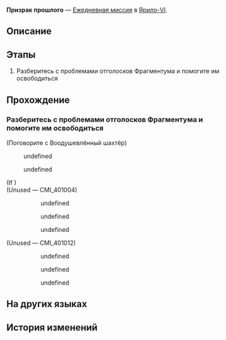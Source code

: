 {{Дополнить|Диалоги.}}
{{Миссия Инфобокс
|id              = 3011605
|Название        = 
|Изображение     = Миссия Освоения Призрак прошлого.png
|Тип             = Ежедневная миссия
|События         = 
|Глава           = 
|Условия         = 
|Персонажи       = Воодушевлённый шахтёр; Первопроходец
|СтартЛокация    = Заклёпкоград
|Мир             = Ярило-VI
|Локации         = Заклёпкоград
|Предыдущая      = 
|Следующая       = 
|Награды         = Кредиты*5 000
}}
'''Призрак прошлого''' — [[Ежедневная миссия]] в [[Ярило-VI]].

==Описание==
{{Описание|<!--официальное описание из Перекрёстка судеб-->}}

==Этапы==
# Разберитесь с проблемами отголосков Фрагментума и помогите им освободиться

==Прохождение==
{{Дополнить}}


===Разберитесь с проблемами отголосков Фрагментума и помогите им освободиться===
{{Описание миссии|локация=Заклёпкоград|Среброгривые Стражи наткнулись на отголоски Фрагментума. Они не смогли их освободить, поскольку прижизненные желания призраков не были исполнены. Нужно им помочь.<br />Воодушевлённый шахтёр ждёт открытия ресторана...}}
{{Диалог Начало}}

;(Поговорите с Воодушевлённый шахтёр)
<!--Unknown TalkSentence: 301160301-->
<!--Unknown TalkSentence: 301160302-->
:{{Диалог|Стрелка}} undefined
:{{Диалог|Стрелка}} undefined
<!--Unknown TalkSentence: 301160304-->
<!--Unknown TalkSentence: 301160307-->
<!--Unknown TalkSentence: 301160308-->
;(If {{cx}}<!--SubMission Finish: 301160501-->)
;(Unused &mdash; CMI_401004)
<!--Unknown TalkSentence: 301160331-->
:<!--Unknown TalkSentence: 301160332-->
:<!--Unknown TalkSentence: 301160333-->
:<!--Unknown TalkSentence: 301160334-->
::{{Диалог|Стрелка}} undefined
::{{Диалог|Стрелка}} undefined
::{{Диалог|Стрелка}} undefined

;(Unused &mdash; CMI_401012)
<!--Unknown TalkSentence: 301160311-->
:<!--Unknown TalkSentence: 301160312-->
:<!--Unknown TalkSentence: 301160313-->
:<!--Unknown TalkSentence: 301160314-->
::{{Диалог|Стрелка}} undefined
::{{Диалог|Стрелка}} undefined
::{{Диалог|Стрелка}} undefined
{{Диалог Конец}}

==На других языках==
{{На других языках
|en   = Ghost of the Past
|zhs  = 过去之灵
|zht  = 過去之靈
|ja   = 過去の霊
|ko   = 과거의 영혼
|es   = Un fantasma del pasado
|fr   = Fantôme du passé
|ru   = Призрак прошлого
|th   = วิญญาณจากอดีต
|vi   = Linh Hồn Xưa Cũ
|de   = Geist aus der Vergangenheit
|id   = Hantu dari Masa Lalu
|pt   = Fantasma do Passado
}}

==История изменений==
{{История изменений|2.7}}
